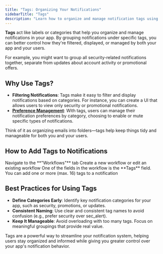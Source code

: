 ```yaml
---
title: "Tags: Organizing Your Notifications"
sidebarTitle: "Tags"
description: "Learn how to organize and manage notification tags using Novu's visual workflow editor for better user experience and notification management."
---
```


**Tags** act like labels or categories that help you organize and manage notifications in your app. By grouping notifications under specific tags, you can better control how they're filtered, displayed, or managed by both your app and your users.

For example, you might want to group all security-related notifications together, separate from updates about account activity or promotional offers.

## Why Use Tags?

- **Filtering Notifications**: Tags make it easy to filter and display notifications based on categories. 
For instance, you can create a UI that allows users to view only security or promotional notifications.
- **[Preference Management](/inbox/react/components/preferences)**: With tags, users can manage their notification preferences by category, choosing to enable or mute specific types of notifications.

Think of it as organizing emails into folders—tags help keep things tidy and manageable for both you and your users.


## How to Add Tags to Notifications

<Steps>
  <Step title="First Step">
    Navigate to the **"Workflows"** tab
  </Step>
  <Step title="Second step">
    Create a new workflow or edit an existing workflow
  </Step>
  <Step title="Third step">
    One of the fields in the workflow is the **Tags** field. You can add one or more (max. 16) tags to a notification
  </Step>
</Steps>

## Best Practices for Using Tags

- **Define Categories Early**: Identify key notification categories for your app, such as security, promotions, or updates.
- **Consistent Naming**: Use clear and consistent tag names to avoid confusion (e.g., prefer security over sec_alert).
- **Keep It Manageable**: Avoid overloading with too many tags. Focus on meaningful groupings that provide real value.

Tags are a powerful way to streamline your notification system, helping users stay organized and informed while giving you greater control over your app's notification behavior.